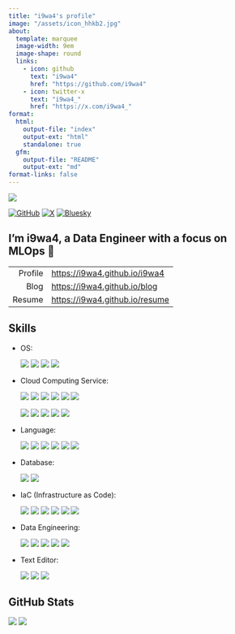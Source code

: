 ```yaml
---
title: "i9wa4's profile"
image: "/assets/icon_hhkb2.jpg"
about:
  template: marquee
  image-width: 9em
  image-shape: round
  links:
    - icon: github
      text: "i9wa4"
      href: "https://github.com/i9wa4"
    - icon: twitter-x
      text: "i9wa4_"
      href: "https://x.com/i9wa4_"
format:
  html:
    output-file: "index"
    output-ext: "html"
    standalone: true
  gfm:
    output-file: "README"
    output-ext: "md"
format-links: false
---
```


<div align="left">
  <a href="https://github.com/antonkomarev/github-profile-views-counter">
    <img src="https://komarev.com/ghpvc/?username=i9wa4&label=GitHub_Profile_Views"/>
  </a>
</div>

[![GitHub](https://img.shields.io/badge/GitHub-i9wa4-181717.svg?logo=github&style=plastic)](https://github.com/i9wa4)
[![X](https://img.shields.io/badge/X-i9wa4__-000000.svg?logo=x&style=plastic)](https://x.com/i9wa4_)
[![Bluesky](https://img.shields.io/badge/Bluesky-i9wa4_-0285FF.svg?logo=bluesky&style=plastic)](https://bsky.app/profile/i9wa4.bsky.social)

<!--
**i9wa4/i9wa4** is a ✨ _special_ ✨ repository because its `README.md` (this file) appears on your GitHub profile.

Here are some ideas to get you started:

- 🔭 I'm currently working on ...
- 🌱 I'm currently learning ...
- 👯 I'm looking to collaborate on ...
- 🤔 I'm looking for help with ...
- 💬 Ask me about ...
- 📫 How to reach me: ...
- 😄 Pronouns: ...
- ⚡ Fun fact: ...
-->

## I'm i9wa4, a Data Engineer with a focus on MLOps 👋

|         |                                  |
| ---:    | :---                             |
| Profile | <https://i9wa4.github.io/i9wa4>  |
| Blog    | <https://i9wa4.github.io/blog>   |
| Resume  | <https://i9wa4.github.io/resume> |

## Skills

<!-- https://github.com/tandpfun/skill-icons -->
<!-- https://tech-blog.s-yoshiki.com/entry/150/ -->
<!-- https://simpleicons.org/ -->

- OS:
<div align="left">
  <img src="https://img.shields.io/badge/-macOS-999999.svg?logo=apple&style=plastic">
  <img src="https://img.shields.io/badge/-Linux-FCC624.svg?logo=linux&style=plastic">
  <img src="https://img.shields.io/badge/-Ubuntu-E95420.svg?logo=ubuntu&style=plastic">
  <img src="https://img.shields.io/badge/-Windows-00A4EF.svg?style=plastic">
</div>
- Cloud Computing Service:
<div align="left">
  <img src="https://img.shields.io/badge/-AWS-232F3E.svg?logo=amazon-web-services&style=plastic">
  <img src="https://img.shields.io/badge/-Amazon_EC2-FF9900.svg?logo=amazonec2&style=plastic">
  <img src="https://img.shields.io/badge/-AWS_Cloud9-000000.svg?style=plastic">
  <img src="https://img.shields.io/badge/-AWS_Step_Functions-000000.svg?style=plastic">
  <img src="https://img.shields.io/badge/-Amazon_MWAA(Airflow)-000000.svg?logo=apacheairflow&style=plastic">
  <img src="https://img.shields.io/badge/-Amazon_SageMaker-000000.svg?style=plastic">
</div>
<div align="left">
  <img src="https://img.shields.io/badge/-Google_Cloud-4285F4.svg?logo=google-cloud&style=plastic">
  <img src="https://img.shields.io/badge/-BigQuery-669DF6.svg?logo=googlebigquery&style=plastic">
  <img src="https://img.shields.io/badge/-Compute_Engine-000000.svg?style=plastic">
  <img src="https://img.shields.io/badge/-Cloud_Functions-000000.svg?style=plastic">
  <img src="https://img.shields.io/badge/-Datastream-000000.svg?style=plastic">
</div>
- Language:
<div align="left">
  <img src="https://img.shields.io/badge/-Bash-000000.svg?style=plastic">
  <img src="https://img.shields.io/badge/-C-A8B9CC.svg?logo=c&style=plastic">
  <img src="https://img.shields.io/badge/-HCL-844FBA.svg?logo=terraform&style=plastic">
  <img src="https://img.shields.io/badge/-Python-3776AB.svg?logo=python&style=plastic">
  <img src="https://img.shields.io/badge/-SQL-000000.svg?style=plastic">
  <img src="https://img.shields.io/badge/-TypeScript-3178C6.svg?logo=typescript&style=plastic">
</div>
- Database:
<div align="left">
  <img src="https://img.shields.io/badge/-MySQL-4479A1.svg?logo=mysql&style=plastic">
  <img src="https://img.shields.io/badge/-PostgreSQL-4169E1.svg?logo=postgresql&style=plastic">
</div>
- IaC (Infrastructure as Code):
<div align="left">
  <img src="https://img.shields.io/badge/-Docker-1488C6.svg?logo=docker&style=plastic">
  <img src="https://img.shields.io/badge/-Terraform-844FBA.svg?logo=terraform&style=plastic">
  <img src="https://img.shields.io/badge/-Git-F05032.svg?logo=git&style=plastic">
  <img src="https://img.shields.io/badge/-GitHub-181717.svg?logo=github&style=plastic">
  <img src="https://img.shields.io/badge/-GitHub_Actions-2088FF.svg?logo=githubactions&style=plastic">
  <img src="https://img.shields.io/badge/-AWS_CodeCommit-000000.svg?style=plastic">
</div>
- Data Engineering:
<div align="left">
  <img src="https://img.shields.io/badge/-Snowflake-29B5E8.svg?logo=snowflake&style=plastic">
  <img src="https://img.shields.io/badge/-BigQuery-669DF6.svg?logo=googlebigquery&style=plastic">
  <img src="https://img.shields.io/badge/-Datastream-000000.svg?style=plastic">
  <img src="https://img.shields.io/badge/-dbt-FF694B.svg?logo=dbt&style=plastic">
  <img src="https://img.shields.io/badge/-Embulk-EF4319.svg?style=plastic">
</div>
- Text Editor:
<div align="left">
  <img src="https://img.shields.io/badge/-Vim-019733.svg?logo=vim&style=plastic">
  <img src="https://img.shields.io/badge/-Neovim-007ACC.svg?logo=neovim&style=plastic">
  <img src="https://img.shields.io/badge/-Visual_Studio_Code-0098FF.svg?style=plastic">
</div>

## GitHub Stats

[![](https://raw.githubusercontent.com/i9wa4/i9wa4/main/profile-summary-card-output/transparent/3-stats.svg)](https://github.com/vn7n24fzkq/github-profile-summary-cards) [![](https://raw.githubusercontent.com/i9wa4/i9wa4/main/profile-summary-card-output/transparent/2-most-commit-language.svg)](https://github.com/vn7n24fzkq/github-profile-summary-cards)

<!-- <div align="left">                                                                                                              -->
<!--   <a href="https://github.com/vn7n24fzkq/github-profile-summary-cards">                                                         -->
<!--     <img src="http://github-profile-summary-cards.vercel.app/api/cards/stats?username=i9wa4&theme=transparent"/>                -->
<!--     <img src="http://github-profile-summary-cards.vercel.app/api/cards/most-commit-language?username=i9wa4&theme=transparent"/> -->
<!--   </a>                                                                                                                          -->
<!-- </div>                                                                                                                          -->

<!-- <div align="left">                                                                                                                                            -->
<!--   <a href="https://github.com/anuraghazra/github-readme-stats">                                                                                               -->
<!--     <img src="https://github-readme-stats.vercel.app/api?username=i9wa4&show_icons=true&include_all_commits=true&theme=transparent"/>                         -->
<!--     <img src="https://github-readme-stats.vercel.app/api/top-langs/?username=i9wa4&langs_count=8&include_all_commits=true&layout=compact&theme=transparent"/> -->
<!--   </a>                                                                                                                                                        -->
<!-- </div>                                                                                                                                                        -->

<!-- <div align="left">                                                                   -->
<!--   <a href="https://github.com/ryo-ma/github-profile-trophy">                         -->
<!--     <img src="https://github-profile-trophy.vercel.app/?username=i9wa4&theme=flat"/> -->
<!--   </a>                                                                               -->
<!-- </div>                                                                               -->
